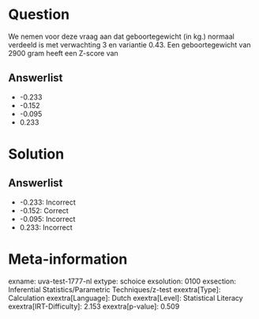 Question
========

We nemen voor deze vraag aan dat geboortegewicht (in kg.) normaal
verdeeld is met verwachting 3 en variantie 0.43. Een geboortegewicht van
2900 gram heeft een Z-score van

Answerlist
----------

* -0.233
* -0.152
* -0.095
* 0.233

Solution
========

Answerlist
----------

* -0.233: Incorrect
* -0.152: Correct
* -0.095: Incorrect
* 0.233: Incorrect

Meta-information
================
exname: uva-test-1777-nl
extype: schoice
exsolution: 0100
exsection: Inferential Statistics/Parametric Techniques/z-test
exextra[Type]: Calculation
exextra[Language]: Dutch
exextra[Level]: Statistical Literacy
exextra[IRT-Difficulty]: 2.153
exextra[p-value]: 0.509
